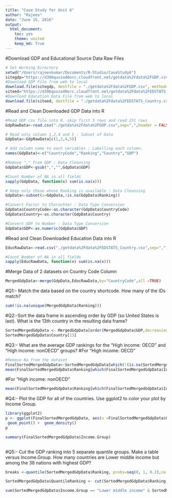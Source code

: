 ```yaml
---
title: "Case Study for Unit 6"
author: "Rajeev"
date: "June 15, 2016"
output:
  html_document:
    toc: yes
    theme: united
    keep_md: True
---
```



#Download GDP and Educational Source Data Raw Files 

```r
# Set Working Directory
setwd("/Users/rajeevkumar/Documents/R-Studio/CaseStudy6")
sitegdp="https://d396qusza40orc.cloudfront.net/getdata%2Fdata%2FGDP.csv"
#Download GDP File from web to local
download.file(sitegdp, destfile = "./getdata%2Fdata%2FGDP.csv", method="curl")
siteed="https://d396qusza40orc.cloudfront.net/getdata%2Fdata%2FEDSTATS_Country.csv"
#Download Education Data File from web to local
download.file(siteed, destfile = "./getdata%2Fdata%2FEDSTATS_Country.csv", method="curl")
```

#Read and Clean Downloaded GDP Data into R
```r
#Read GDP csv file into R. skip first 5 rows and read 231 rows
GdpRawData<-read.csv("./getdata%2Fdata%2FGDP.csv",sep=",",header = FALSE,skip = 5,nrows = 231)

# Read only column 1,2,4 and 5 : Subset of Data
GdpData<-GdpRawData[c(1,2,4,5)]

# Add column name to each variables : Labelling each column.
names(GdpData)<-c("CountryCode","Ranking","Country","GDP")

#Remove "," From GDP : Data Cleansing
GdpData$GDP<-gsub(",","",GdpData$GDP)

#Count Number of NA in all fields
sapply(GdpData, function(x) sum(is.na(x)))

# Keep only those whose Ranking is available : Data Cleansing
GdpData<-subset(x=GdpData,!is.na(GdpData$Ranking))

#Convert Factor to Charachter : Data Type Conversion
GdpData$CountryCode<-as.character(GdpData$CountryCode)
GdpData$Country<-as.character(GdpData$Country)

#Convert GDP to Number : Data Type Conversion
GdpData$GDP<-as.numeric(GdpData$GDP)
```

#Read and Clean Downloaded Education Data into R
```r
EducRawData<-read.csv("./getdata%2Fdata%2FEDSTATS_Country.csv",sep=",",header = TRUE)

#Count Number of NA in all fields
sapply(EducRawData, function(x) sum(is.na(x)))

```

#Merge Data of 2 datasets on Country Code Column
```r
MergedGdpData<-merge(GdpData,EducRawData,by="CountryCode",all =TRUE)
```

#Q1:- Match the data based on the country shortcode. How many of the IDs match? 
```r
sum(!is.na(unique(MergedGdpData$Ranking)))
```

#Q2:-Sort the data frame in ascending order by GDP  (so United States is last). What is the 13th country in the resulting data frame?
```r
SortedMergedGdpData <- MergedGdpData[order(MergedGdpData$GDP,decreasing = FALSE),]
SortedMergedGdpData$Country[13]
```

#Q3:- What are the average GDP rankings for the "High income: OECD" and "High income: nonOECD" groups? 
#For "High income: OECD"
```r
#Remove Na from the dataset
FinalSortedMergedGdpData<-SortedMergedGdpData[which(!(is.na(SortedMergedGdpData$Ranking) | is.na(SortedMergedGdpData$Income.Group))),]
mean(FinalSortedMergedGdpData$Ranking[which(FinalSortedMergedGdpData$Income.Group=="High income: OECD")])
```

#For "High income: nonOECD"
```r
mean(FinalSortedMergedGdpData$Ranking[which(FinalSortedMergedGdpData$Income.Group=="High income: nonOECD" )])

```
#Q4:- Plot the GDP for all of the countries. Use ggplot2 to color your plot by Income Group.

```r
library(ggplot2)
p <- ggplot(FinalSortedMergedGdpData, aes(x =FinalSortedMergedGdpData$CountryCode , y =FinalSortedMergedGdpData$GDP ,color=FinalSortedMergedGdpData$Income.Group)) + 
 geom_point() +  geom_density()
p

summary(FinalSortedMergedGdpData$Income.Group)
 
```


#Q5:- Cut the GDP ranking into 5 separate quantile groups. Make a table versus Income.Group. How many countries are Lower middle income but among the 38 nations with highest GDP?

```r
breaks <-quantile(SortedMergedGdpData$Ranking, probs=seq(0, 1, 0.2),na.rm=TRUE)

SortedMergedGdpData$QuantileRanking <- cut(SortedMergedGdpData$Ranking,breaks=breaks,labels=c("high", "medium high", "medium","medium low", "low"),include.lowest=TRUE)

sum(SortedMergedGdpData$Income.Group == "Lower middle income" & SortedMergedGdpData$QuantileRanking =="high" & !is.na(SortedMergedGdpData$QuantileRanking))

```




